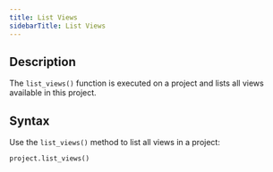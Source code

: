 ```yaml
---
title: List Views
sidebarTitle: List Views
---
```


## Description

The `list_views()` function is executed on a project and lists all views available in this project.

## Syntax

Use the `list_views()` method to list all views in a project:

```python
project.list_views()
```
